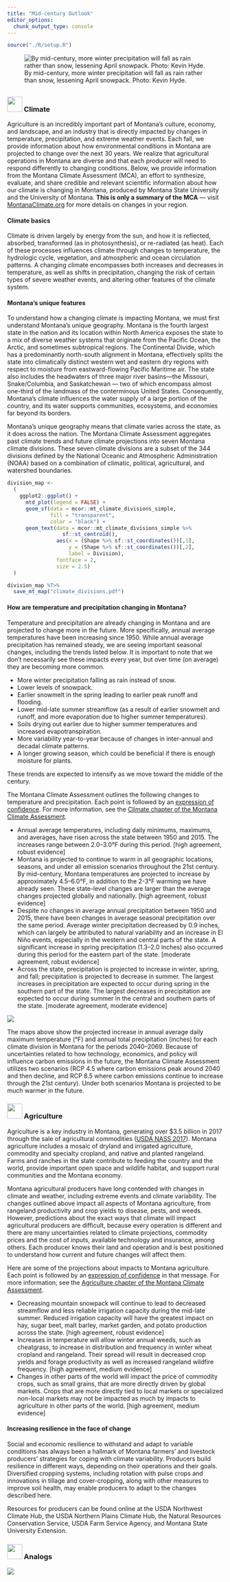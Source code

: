 ```yaml
---
title: "Mid-century Outlook"
editor_options: 
  chunk_output_type: console
---
```


```r
source("./R/setup.R")
```

![By mid-century, more winter precipitation will fall as rain rather than snow, lessening April snowpack. Photo: Kevin Hyde.](./img/Kevin_Hyde_dry.jpg)

## {- .tabset .tabset-fade .tabset-pills}

### <img src="icons/midcentury.svg" width="35px"/> Climate {-}

Agriculture is an incredibly important part of Montana's culture, economy, and landscape, and an industry that is directly impacted by changes in temperature, precipitation, and extreme weather events. Each fall, we provide information about how environmental conditions in Montana are projected to change over the next 30 years. We realize that agricultural operations in Montana are diverse and that each producer will need to respond differently to changing conditions. Below, we provide information from the Montana Climate Assessment (MCA), an effort to synthesize, evaluate, and share credible and relevant scientific information about how our climate is changing in Montana, produced by Montana State University and the University of Montana. **This is only a summary of the MCA** --- visit [MontanaClimate.org](https://montanaclimate.org/) for more details on changes in your region.

#### Climate basics
Climate is driven largely by energy from the sun, and how it is reflected, absorbed, transformed (as in photosynthesis), or re-radiated (as heat). Each of these processes influences climate through changes to temperature, the hydrologic cycle, vegetation, and atmospheric and ocean circulation patterns. A changing climate encompasses both increases and decreases in temperature, as well as shifts in precipitation, changing the risk of certain types of severe weather events, and altering other features of the climate system.

#### Montana's unique features
To understand how a changing climate is impacting Montana, we must first understand Montana's unique geography. Montana is the fourth largest state in the nation and its location within North America exposes the state to a mix of diverse weather systems that originate from the Pacific Ocean, the Arctic, and sometimes subtropical regions. The Continental Divide, which has a predominantly north-south alignment in Montana, effectively splits the state into climatically distinct western wet and eastern dry regions with respect to moisture from eastward-flowing Pacific Maritime air. The state also includes the headwaters of three major river basins—the Missouri, Snake/Columbia, and Saskatchewan --- two of which encompass almost one-third of the landmass of the conterminous United States. Consequently, Montana's climate influences the water supply of a large portion of the country, and its water supports communities, ecosystems, and economies far beyond its borders.

Montana's unique geography means that climate varies across the state, as it does across the nation. The Montana Climate Assessment aggregates past climate trends and future climate projections into seven Montana climate divisions. These seven climate divisions are a subset of the 344 divisions defined by the National Oceanic and Atmospheric Administration (NOAA) based on a combination of climatic, political, agricultural, and watershed boundaries.


```r

division_map <- 
  (
    ggplot2::ggplot() +
      mtd_plot(legend = FALSE) +
      geom_sf(data = mcor::mt_climate_divisions_simple,
              fill = "transparent",
              color = "black") +
      geom_text(data = mcor::mt_climate_divisions_simple %>% 
                  sf::st_centroid(),
                aes(x = (Shape %>% sf::st_coordinates())[,1],
                    y = (Shape %>% sf::st_coordinates())[,2],
                    label = Division),
                fontface = 2,
                size = 2.5)
  )

division_map %T>%
  save_mt_map("climate_divisions.pdf")
```

#### How are temperature and precipitation changing in Montana?
Temperature and precipitation are already changing in Montana and are projected to change more in the future.  More specifically, annual average temperatures have been increasing since 1950. While annual average precipitation has remained steady, we are seeing important seasonal changes, including the trends listed below. It is important to note that we don't necessarily see these impacts every year, but over time (on average) they are becoming more common.

- More winter precipitation falling as rain instead of snow.
- Lower levels of snowpack.
- Earlier snowmelt in the spring leading to earlier peak runoff and flooding.
- Lower mid-late summer streamflow (as a result of earlier snowmelt and runoff, and more evaporation due to higher summer temperatures).
- Soils drying out earlier due to higher summer temperatures and increased evapotranspiration.  
- More variability year-to-year because of changes in inter-annual and decadal climate patterns.
- A longer growing season, which could be beneficial if there is enough moisture for plants.

These trends are expected to intensify as we move toward the middle of the century.

The Montana Climate Assessment outlines the following changes to temperature and precipitation. Each point is followed by an [expression of confidence](./reference.html). For more information, see the [Climate chapter of the Montana Climate Assessment](https://montanaclimate.org/chapter/climate-change). 

- Annual average temperatures, including daily minimums, maximums, and averages, have risen across the state between 1950 and 2015. The increases range between 2.0–3.0°F during this period. [high agreement, robust evidence]
- Montana is projected to continue to warm in all geographic locations, seasons, and under all emission scenarios throughout the 21st century. By mid-century, Montana temperatures are projected to increase by approximately 4.5–6.0°F, in addition to the 2-3°F warming we have already seen. These state-level changes are larger than the average changes projected globally and nationally. [high agreement, robust evidence]
- Despite no changes in average annual precipitation between 1950 and 2015, there have been changes in average seasonal precipitation over the same period. Average winter precipitation decreased by 0.9 inches, which can largely be attributed to natural variability and an increase in El Niño events, especially in the western and central parts of the state. A significant increase in spring precipitation (1.3–2.0 inches) also occurred during this period for the eastern part of the state. [moderate agreement, robust evidence]
- Across the state, precipitation is projected to increase in winter, spring, and fall; precipitation is projected to decrease in summer. The largest increases in precipitation are expected to occur during spring in the southern part of the state. The largest decreases in precipitation are expected to occur during summer in the central and southern parts of the state. [moderate agreement, moderate evidence]

![](./img/midcentury.png)

The maps above show the projected increase in annual average daily maximum temperature (°F) and annual total precipitation (inches) for each climate division in Montana for the periods 2040--2069. Because of uncertainties related to how technology, economics, and policy will influence carbon emissions in the future, the Montana Climate Assessment utilizes two scenarios (RCP 4.5 where carbon emissions peak around 2040 and then decline, and RCP 8.5 where carbon emissions continue to increase through the 21st century). Under both scenarios Montana is projected to be much warmer in the future.

### <img src="icons/agriculture.svg" width="35px"/> Agriculture {-}

Agriculture is a key industry in Montana, generating over $3.5 billion in 2017 through the sale of agricultural commodities ([USDA NASS 2017](https://www.nass.usda.gov/Publications/AgCensus/2017/Online_Resources/County_Profiles/Montana/cp99030.pdf)). Montana agriculture includes a mosaic of dryland and irrigated agriculture, commodity and specialty cropland, and native and planted rangeland. Farms and ranches in the state contribute to feeding the country and the world, provide important open space and wildlife habitat, and support rural communities and the Montana economy.

Montana agricultural producers have long contended with changes in climate and weather, including extreme events and climate variability. The changes outlined above impact all aspects of Montana agriculture, from rangeland productivity and crop yields to disease, pests, and weeds. However, predictions about the exact ways that climate will impact agricultural producers are difficult, because every operation is different and there are many uncertainties related to climate projections, commodity prices and the cost of inputs, available technology and insurance, among others. Each producer knows their land and operation and is best positioned to understand how current and future changes will affect them.

Here are some of the projections about impacts to Montana agriculture. Each point is followed by an [expression of confidence](./reference.html) in that message. For more information, see the [Agriculture chapter of the Montana Climate Assessment](https://montanaclimate.org/chapter/agriculture).

- Decreasing mountain snowpack will continue to lead to decreased streamflow and less reliable irrigation capacity during the mid-late summer. Reduced irrigation capacity will have the greatest impact on hay, sugar beet, malt barley, market garden, and potato production across the state. [high agreement, robust evidence]
- Increases in temperature will allow winter annual weeds, such as cheatgrass, to increase in distribution and frequency in winter wheat cropland and rangeland. Their spread will result in decreased crop yields and forage productivity as well as increased rangeland wildfire frequency. [high agreement, medium evidence]
- Changes in other parts of the world will impact the price of commodity crops, such as small grains, that are more directly driven by global markets. Crops that are more directly tied to local markets or specialized non-local markets may not be impacted as much by impacts to agriculture in other parts of the world. [high agreement, medium evidence]

#### Increasing resilience in the face of change
Social and economic resilience to withstand and adapt to variable conditions has always been a hallmark of Montana farmers' and livestock producers' strategies for coping with climate variability. Producers build resilience in different ways, depending on their operations and their goals. Diversified cropping systems, including rotation with pulse crops and innovations in tillage and cover-cropping, along with other measures to improve soil health, may enable producers to adapt to the changes described here.

Resources for producers can be found online at the USDA Northwest Climate Hub, the USDA Northern Plains Climate Hub, the Natural Resources Conservation Service, USDA Farm Service Agency, and Montana State University Extension. 

### <img src="icons/analogs.svg" width="35px"/> Analogs {-}

![](./img/analogs_infographic.png)
